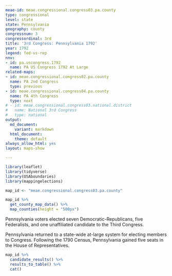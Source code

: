 ```yaml
---
meae-id: meae.congressional.congress03.pa.county
type: congressional
level: state
state: Pennsylvania
geography: county
congressnum: 3
congressordinal: 3rd
title: '3rd Congress: Pennsylvania 1792'
year: 1792
legend: fed-vs-rep
nnv:
- id: pa.uscongress.1792
  name: PA US Congress 1792 At Large
related-maps:
- id: meae.congressional.congress02.pa.county
  name: PA 2nd Congress
  type: previous
- id: meae.congressional.congress04.pa.county
  name: PA 4th Congress
  type: next
# - id: meae.congressional.congress03.national.district
#   name: National 3rd Congress
#   type: national
output:
  md_document:
    variant: markdown
  html_document:
    theme: default
always_allow_html: yes
layout: maps-show

---
```


```r
library(leaflet)
library(tidyverse)
library(USAboundaries)
library(mappingelections)

map_id <- "meae.congressional.congress03.pa.county"
```

<div class="map">

```r
map_id %>%
  get_county_map_data() %>%
  map_counties(height = "500px")
```

</div>

Pennsylvania voters elected seven Democratic-Republicans, five Federalists, and one unaffiliated candidate to the Third Congress.

Pennsylvania returned to a state-wide at-large system for electing members to Congress. Following the 1790 Census, Pennsylvania gained five seats in the House of Representatives. 

<div class="results-table">

```r
map_id %>%
  candidate_results() %>%
  results_to_table() %>%
  cat()
```

</div>
